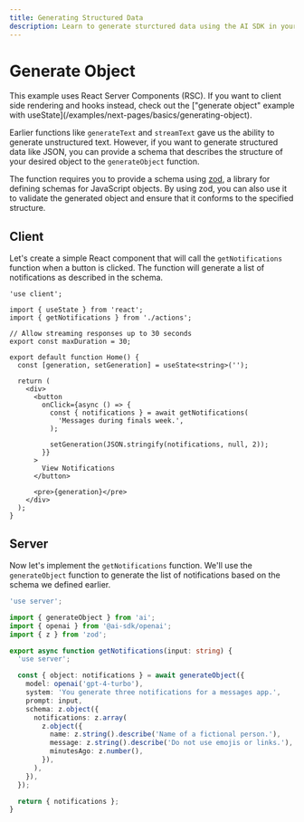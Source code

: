 ```yaml
---
title: Generating Structured Data
description: Learn to generate sturctured data using the AI SDK in your Next.js App Router application
---
```


# Generate Object

<Note>
  This example uses React Server Components (RSC). If you want to client side
  rendering and hooks instead, check out the ["generate object" example with
  useState](/examples/next-pages/basics/generating-object).
</Note>

Earlier functions like `generateText` and `streamText` gave us the ability to generate unstructured text. However, if you want to generate structured data like JSON, you can provide a schema that describes the structure of your desired object to the `generateObject` function.

The function requires you to provide a schema using [zod](https://zod.dev), a library for defining schemas for JavaScript objects. By using zod, you can also use it to validate the generated object and ensure that it conforms to the specified structure.

<Browser>
  <ObjectGeneration
    object={{
      notifications: [
        {
          name: 'Jamie Roberts',
          message: "Hey! How's the study grind going? Need a coffee boost?",
          minutesAgo: 15,
        },
        {
          name: 'Prof. Morgan',
          message:
            'Reminder: Your term paper is due promptly at 8 AM tomorrow. Please ensure it meets the submission guidelines outlined.',
          minutesAgo: 46,
        },
        {
          name: 'Alex Chen',
          message:
            "Dude, urgent! Borrow your notes for tomorrow's exam? I swear mine got eaten by my dog!",
          minutesAgo: 30,
        },
      ],
    }}
  />
</Browser>

## Client

Let's create a simple React component that will call the `getNotifications` function when a button is clicked. The function will generate a list of notifications as described in the schema.

```tsx filename='app/page.tsx'
'use client';

import { useState } from 'react';
import { getNotifications } from './actions';

// Allow streaming responses up to 30 seconds
export const maxDuration = 30;

export default function Home() {
  const [generation, setGeneration] = useState<string>('');

  return (
    <div>
      <button
        onClick={async () => {
          const { notifications } = await getNotifications(
            'Messages during finals week.',
          );

          setGeneration(JSON.stringify(notifications, null, 2));
        }}
      >
        View Notifications
      </button>

      <pre>{generation}</pre>
    </div>
  );
}
```

## Server

Now let's implement the `getNotifications` function. We'll use the `generateObject` function to generate the list of notifications based on the schema we defined earlier.

```typescript filename='app/actions.ts'
'use server';

import { generateObject } from 'ai';
import { openai } from '@ai-sdk/openai';
import { z } from 'zod';

export async function getNotifications(input: string) {
  'use server';

  const { object: notifications } = await generateObject({
    model: openai('gpt-4-turbo'),
    system: 'You generate three notifications for a messages app.',
    prompt: input,
    schema: z.object({
      notifications: z.array(
        z.object({
          name: z.string().describe('Name of a fictional person.'),
          message: z.string().describe('Do not use emojis or links.'),
          minutesAgo: z.number(),
        }),
      ),
    }),
  });

  return { notifications };
}
```
